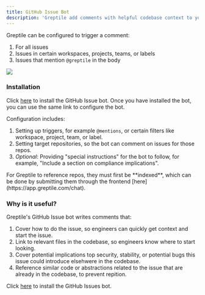 ```yaml
---
title: GitHub Issue Bot
description: 'Greptile add comments with helpful codebase context to your GitHub Issues'
---
```


Greptile can be configured to trigger a comment:
1. For all issues
2. Issues in certain workspaces, projects, teams, or labels
3. Issues that mention `@greptile` in the body

<Frame>
    <img src="/images/githubissuebot.png" />
</Frame>

### Installation

Click [here](https://app.greptile.com/apps/) to install the GitHub Issue bot. Once you have installed the bot, you can use the same link to configure the bot. 

Configuration includes:
1. Setting up triggers, for example `@mentions`, or certain filters like workspace, project, team, or label.
2. Setting target repositories, so the bot can comment on issues for those repos.
3. *Optional*: Providing "special instructions" for the bot to follow, for example, "Include a section on compliance implications".

<Note>
For Greptile to reference repos, they must first be **indexed**, which can be done by submitting them through the frontend [here](https://app.greptile.com/chat). 
</Note>

### Why is it useful?

Greptile's GitHub Issue bot writes comments that:

1. Cover how to do the issue, so engineers can quickly get context and start the issue. 
2. Link to relevant files in the codebase, so engineers know where to start looking.
3. Cover potential implications top security, stability, or potential bugs this issue could introduce elsehwere in the codebase. 
4. Reference similar code or abstractions related to the issue that are already in the codebase, to prevent repition. 


Click [here](https://app.greptile.com/apps/github) to install the GitHub Issues bot.